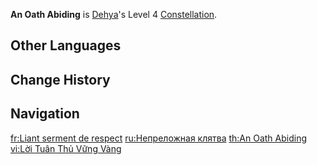 {{Constellation Infobox
|image         = Constellation An Oath Abiding.png
|character     = Dehya
|level         = 4
|description   = When Flame-Mane's Fist and Incineration Drive attacks unleashed during [[Leonine Bite]] hit opponents, they will restore 1.5 [[Energy]] for Dehya and 2.5% of her Max [[HP]]. This effect can be triggered once every 0.2s.
|utility1      = Energy
|utility2      = Healing
}}
'''An Oath Abiding''' is [[Dehya]]'s Level 4 [[Constellation]].

==Other Languages==
{{Other Languages
|en      = An Oath Abiding
|zhs     = 服膺誓禁恪守无失
|zhs_rm  = Fúyīng Shìjìn Kèshǒu Wúshī
|zht     = 服膺誓禁恪守無失
|zht_rm  = Fúyīng Shìjìn Kèshǒu Wúshī
|zh_tl   = The Oath of Loyalty Stands to Duty
|ja      = 誓いし永遠の銘心
|ja_rm   = Chikai-shi Eien no Meishin{{Assumed}}
|ja_tl   = Sworn to an Everlasting Heart of Wisdom
|ko      = 변치 않는 맹세
|ko_tl   = An Abiding Oath
|es      = Juramento inquebrantable
|es_tl   = Unbreakable Oath
|fr      = Liant serment de respect
|fr_tl   = Binding Oath of Respect
|ru      = Непреложная клятва
|ru_tl   = An Inviolable Oath
|th      = An Oath Abiding
|vi      = Lời Tuân Thủ Vững Vàng
|vi_tl   = 
|de      = Dem Eid treu ergeben
|de_tl   = Loyal to the Oath
|id      = An Oath Abiding
|pt      = Juramento Duradouro
|pt_tl   = 
|tr      = Yeminine Sadık
|tr_tl   = Faithful to the Oath
|it      = Un giuramento da rispettare
|it_tl   = An Oath to be Respected
}}

==Change History==
{{Change History|3.5}}

==Navigation==
{{Talent Navbox|Dehya}}

[[fr:Liant serment de respect]]
[[ru:Непреложная клятва]]
[[th:An Oath Abiding]]
[[vi:Lời Tuân Thủ Vững Vàng]]